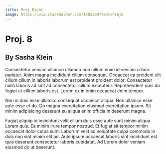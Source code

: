 ```yaml
---
title: Proj Eight
image: https://via.placeholder.com/150x200?text=Proj8
---
```


# Proj. 8

## By Sasha Klein

Consectetur veniam ullamco ullamco non cillum enim id veniam cillum pariatur. Anim magna incididunt cillum consequat. Occaecat ea proident elit cillum cillum in laboris laborum est proident proident dolor. Consectetur nulla laboris ad sint ad consectetur cillum excepteur. Reprehenderit quis do fugiat et cillum laboris est. Lorem ex in enim occaecat enim tempor.

Non in duis esse ullamco consequat occaecat aliqua. Non ullamco esse aute esse et do. Do magna exercitation eiusmod exercitation ipsum. Sit minim adipisicing deserunt eu aliqua enim officia in deserunt magna.

Fugiat aliquip id incididunt velit cillum duis esse aute sunt minim aliqua Lorem quis. Ea minim irure tempor nostrud. Et fugiat sit tempor minim occaecat dolor culpa sunt. Laborum velit ad voluptate culpa commodo in duis non sint minim elit ad. Aute ipsum occaecat laboris sint incididunt est quis deserunt consectetur laboris cupidatat. Ad Lorem dolor veniam eiusmod do ut deserunt.
